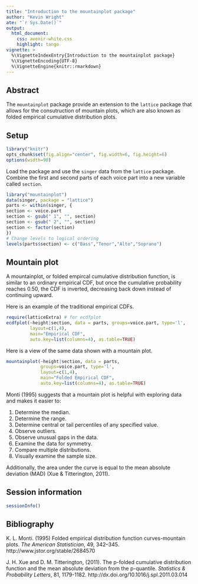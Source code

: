 ```yaml
---
title: "Introduction to the mountainplot package"
author: "Kevin Wright"
ate: "`r Sys.Date()`"
output:
  html_document:
    css: avenir-white.css
    highlight: tango
vignette: >
  %\VignetteIndexEntry{Introduction to the mountainplot package}
  %\VignetteEncoding{UTF-8}
  %\VignetteEngine{knitr::rmarkdown}
---
```


## Abstract

The `mountainplot` package provide an extension to the `lattice` package
that allows for the consutruction of mountain plots, which are also known as
folded empirical cumulative distribution plots.

##  Setup

```r
library("knitr")
opts_chunk$set(fig.align="center", fig.width=6, fig.height=6)
options(width=90)
```

Load the package and use the `singer` data from the `lattice`
package.  Combine the first and second parts of each voice part
into a new variable called `section`.
```r
library("mountainplot")
data(singer, package = "lattice")
parts <- within(singer, {
section <- voice.part
section <- gsub(" 1", "", section)
section <- gsub(" 2", "", section)
section <- factor(section)
})
# Change levels to logical ordering
levels(parts$section) <- c("Bass","Tenor","Alto","Soprano")
```

## Mountain plot

A mountainplot, or folded empircal cumulative distribution function, is
similar to an ordinary empirical CDF, but once the cumulative probability reaches
0.50, the CDF is inverted, decreasing back down instead of continuing upward.

Here is an example of the traditional empirical CDFs.
```r
require(latticeExtra) # for ecdfplot
ecdfplot(~height|section, data = parts, groups=voice.part, type='l',
         layout=c(1,4),
         main="Empirical CDF",
         auto.key=list(columns=4), as.table=TRUE)
```

Here is a view of the same data shown with a mountain plot.
```r
mountainplot(~height|section, data = parts,
             groups=voice.part, type='l',
             layout=c(1,4),
             main="Folded Empirical CDF",
             auto.key=list(columns=4), as.table=TRUE)
```

Monti (1995) suggests that a mountain plot is helpful with exploring data and
makes it easier to:

1. Determine the median.
2. Determine the range.
3. Determine central or tail percentiles of any specified value.
4. Observe outliers.
5. Observe unusual gaps in the data.
6. Examine the data for symmetry.
7. Compare multiple distributions.
8. Visually examine the sample size.

Additionally, the area under the curve is equal to the mean absolute deviation
(MAD) (Xue \& Titterington, 2011).

## Session information

```r
sessionInfo()
```

## Bibliography

K. L. Monti. (1995)
Folded empirical distribution function curves-mountain plots.
_The American Statistician_, 49, 342--345.
http://www.jstor.org/stable/2684570

J. H. Xue and D. M. Titterington, (2011). 
The p-folded cumulative distribution function and the mean absolute
deviation from the p-quantile.
_Statistics \& Probability Letters_, 81, 1179-1182.
http://dx.doi.org/10.1016/j.spl.2011.03.014


